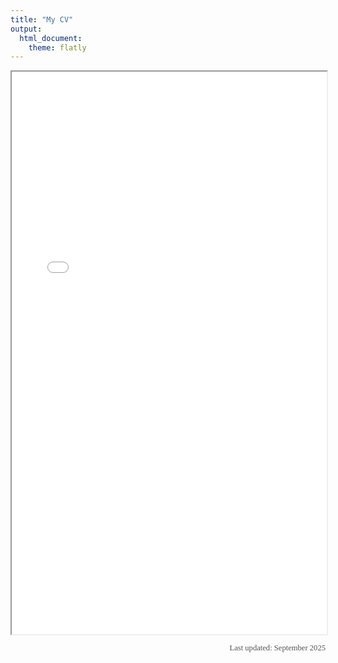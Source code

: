 ```yaml
---
title: "My CV"
output: 
  html_document:
    theme: flatly
---
```


<style>
body {
    font-family: 'Georgia', serif;
}

h1, h2, h3 {
    font-family: 'Georgia', serif;
}
</style>


<iframe src=" Palaguachi-Lopez_Kimberly_CV (2025).pdf " width="100%" height="900px"></iframe>

<p style="text-align: right; font-size: 0.9em; color: #555;">
  Last updated: September 2025
</p>

